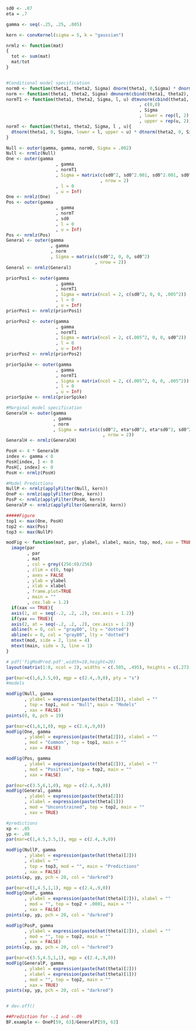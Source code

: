 
```r
sd0 <- .07
eta = .7

gamma <- seq(-.25, .25, .005)

kern <- convKernel(sigma = 5, k = "gaussian")

nrmlz <- function(mat)
{
  tot <- sum(mat)
  mat/tot
}


#Conditional model specification
norm0 <- function(theta1, theta2, Sigma) dnorm(theta1, 0,Sigma) * dnorm(theta2, 0, Sigma)
norm <- function(theta1, theta2, Sigma) dmvnorm(cbind(theta1, theta2), c(0,0), Sigma)
normT1 <- function(theta1, theta2, Sigma, l, u) dtmvnorm(cbind(theta1, theta2)
                                                   , c(0,0)
                                                   , Sigma
                                                   , lower = rep(l, 2)
                                                   , upper = rep(u, 2))
normT <- function(theta1, theta2, Sigma, l , u){
  dtnorm(theta1, 0, Sigma, lower = l, upper = u) * dtnorm(theta2, 0, Sigma, lower = l, upper = u)
}

Null <- outer(gamma, gamma, norm0, Sigma = .002)
Null <- nrmlz(Null)
One <- outer(gamma
                   , gamma
                   , normT1
                   , Sigma = matrix(c(sd0^2, sd0^2.001, sd0^2.001, sd0^2)
                                    , nrow = 2)
                   , l = 0
                   , u = Inf) 
One <- nrmlz(One)
Pos <- outer(gamma
                   , gamma
                   , normT
                   , sd0
                   , l = 0
                   , u = Inf)
Pos <- nrmlz(Pos)
General <- outer(gamma
                 , gamma
                 , norm
                 , Sigma = matrix(c(sd0^2, 0, 0, sd0^2)
                                  , nrow = 2))
General <- nrmlz(General)

priorPos1 <- outer(gamma
                   , gamma
                   , normT1
                   , Sigma = matrix(ncol = 2, c(sd0^2, 0, 0, .005^2))
                   , l = 0
                   , u = Inf)
priorPos1 <- nrmlz(priorPos1)

priorPos2 <- outer(gamma
                   , gamma
                   , normT1
                   , Sigma = matrix(ncol = 2, c(.005^2, 0, 0, sd0^2))
                   , l = 0
                   , u = Inf)
priorPos2 <- nrmlz(priorPos2)

priorSpike <- outer(gamma
                   , gamma
                   , normT1
                   , Sigma = matrix(ncol = 2, c(.005^2, 0, 0, .005^2))
                   , l = 0
                   , u = Inf)
priorSpike <- nrmlz(priorSpike)

#Marginal model specification
GeneralH <- outer(gamma
                  , gamma
                  , norm
                  , Sigma = matrix(c(sd0^2, eta*sd0^2, eta*sd0^2, sd0^2)
                                     , nrow = 2))
GeneralH <- nrmlz(GeneralH)

PosH <- 4 * GeneralH
index <- gamma < 0
PosH[index, ] <- 0
PosH[, index] <- 0
PosH <- nrmlz(PosH)

#Model Predictions
NullP <- nrmlz(applyFilter(Null, kern))
OneP <- nrmlz(applyFilter(One, kern))
PosP <- nrmlz(applyFilter(PosH, kern))
GeneralP <- nrmlz(applyFilter(GeneralH, kern))

#####Figure
top1 <- max(One, PosH)
top2 <- max(Pos)
top3 <- max(NullP)
```

```r
modFig <- function(mat, par, ylabel, xlabel, main, top, mod, xax = TRUE, yax = TRUE){
  image(par
        , par
        , mat
        , col = grey((256:0)/256)
        , zlim = c(0, top)
        , axes = FALSE
        , ylab = ylabel
        , xlab = xlabel
        , frame.plot=TRUE
        , main = ""
        , cex.lab = 1.2)
  if(xax == TRUE){
  axis(1, at = seq(-.2, .2, .2), cex.axis = 1.2)}
  if(yax == TRUE){
  axis(2, at = seq(-.2, .2, .2), cex.axis = 1.2)}
  abline(h = 0, col = "gray80", lty = "dotted")
  abline(v = 0, col = "gray80", lty = "dotted")
  mtext(mod, side = 2, line = 4)
  mtext(main, side = 3, line = 1)
}

# pdf('figModPred.pdf',width=10,height=20)
layout(matrix(1:8, ncol = 2), widths = c(.505, .495), heights = c(.273, rep(.45/2, 2), .277))

par(mar=c(1,6,3.5,0), mgp = c(2.4,.9,0), pty = "s")
#models

modFig(Null, gamma
       , ylabel = expression(paste(theta[2])), xlabel = ""
       , top = top1, mod = "Null", main = "Models"
       , xax = FALSE)
points(0, 0, pch = 19)

par(mar=c(1,6,1,0), mgp = c(2.4,.9,0))
modFig(One, gamma
       , ylabel = expression(paste(theta[2])), xlabel = ""
       , mod = "Common", top = top1, main = ""
       , xax = FALSE)

modFig(Pos, gamma
       , ylabel = expression(paste(theta[2])), xlabel = ""
       , mod = "Positive", top = top2, main = ""
       , xax = FALSE)

par(mar=c(3.5,6,1,0), mgp = c(2.4,.9,0))
modFig(General, gamma
       , ylabel = expression(paste(theta[2]))
       , xlabel = expression(paste(theta[1]))
       , mod = "Unconstrained", top = top2, main = ""
       , xax = TRUE)

#predictions
xp <- .05
yp <- .08
par(mar=c(1,4.5,3.5,1), mgp = c(2.4,.9,0))

modFig(NullP, gamma
       , ylabel = expression(paste(hat(theta)[2]))
       , xlabel = ""
       , top = top3, mod = "", main = "Predictions"
       , xax = FALSE)
points(xp, yp, pch = 20, col = "darkred")

par(mar=c(1,4.5,1,1), mgp = c(2.4,.9,0))
modFig(OneP, gamma
       , ylabel = expression(paste(hat(theta)[2])), xlabel = ""
       , mod = "", top = top2 + .0001, main = ""
       , xax = FALSE)
points(xp, yp, pch = 20, col = "darkred")

modFig(PosP, gamma
       , ylabel = expression(paste(hat(theta)[2])), xlabel = ""
       , mod = "", top = top2, main = ""
       , xax = FALSE)
points(xp, yp, pch = 20, col = "darkred")

par(mar=c(3.5,4.5,1,1), mgp = c(2.4,.9,0))
modFig(GeneralP, gamma
       , ylabel = expression(paste(hat(theta)[2]))
       , xlabel = expression(paste(hat(theta)[1]))
       , mod = "", top = top2, main = ""
       , xax = TRUE)
points(xp, yp, pch = 20, col = "darkred")


# dev.off()

##Prediction for -.1 and -.09
BF.example <- OneP[59, 63]/GeneralP[59, 63]
```

